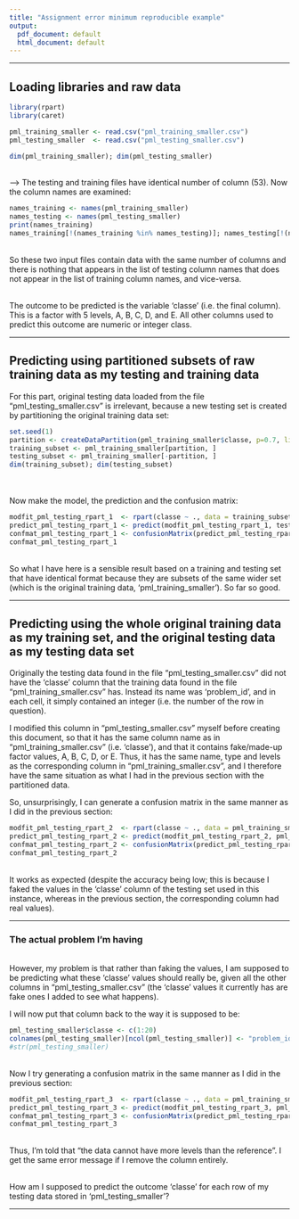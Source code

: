 ---
title: "Assignment error minimum reproducible example"
output:
  pdf_document: default
  html_document: default
---

---

## Loading libraries and raw data

```{r loading libraries, warning = FALSE, message = FALSE}
library(rpart)
library(caret)
```

```{r loading data, cache = TRUE}
pml_training_smaller <- read.csv("pml_training_smaller.csv")
pml_testing_smaller  <- read.csv("pml_testing_smaller.csv")
```

```{r examine raw data dimensions}
dim(pml_training_smaller); dim(pml_testing_smaller)
```
<br>
--> The testing and training files have identical number of column (53). Now the column names are examined:

```{r examine raw data column names}
names_training <- names(pml_training_smaller)
names_testing <- names(pml_testing_smaller)
print(names_training)
names_training[!(names_training %in% names_testing)]; names_testing[!(names_testing %in% names_training)]
```
<br>
So these two input files contain data with the same number of columns and there is nothing that appears in the list of testing column names that does not appear in the list of training column names, and vice-versa.

<br>
The outcome to be predicted is the variable 'classe' (i.e. the final column). This is a factor with 5 levels, A, B, C, D, and E. All other columns used to predict this outcome are numeric or integer class.

---

## Predicting using partitioned subsets of raw training data as my testing and training data

For this part, original testing data loaded from the file "pml_testing_smaller.csv" is irrelevant, because a new testing set is created by partitioning the original training data set:
```{r partition training set into training subset and testing subset}
set.seed(1)
partition <- createDataPartition(pml_training_smaller$classe, p=0.7, list=FALSE)
training_subset <- pml_training_smaller[partition, ]
testing_subset <- pml_training_smaller[-partition, ]
dim(training_subset); dim(testing_subset)
```

<br>
<br>
Now make the model, the prediction and the confusion matrix:
```{r fit subsetted data, error = TRUE}
modfit_pml_testing_rpart_1  <- rpart(classe ~ ., data = training_subset, method = "class")
predict_pml_testing_rpart_1 <- predict(modfit_pml_testing_rpart_1, testing_subset, type = "class")
confmat_pml_testing_rpart_1 <- confusionMatrix(predict_pml_testing_rpart_1, testing_subset$classe)
confmat_pml_testing_rpart_1
```

<br>
So what I have here is a sensible result based on a training and testing set that have identical format because they are subsets of the same wider set (which is the original training data, 'pml_training_smaller'). So far so good.
<br>

---

## Predicting using the whole original training data as my training set, and the original testing data as my testing data set

Originally the testing data found in the file "pml_testing_smaller.csv" did not have the 'classe' column that the training data found in the file "pml_training_smaller.csv" has. Instead its name was 'problem_id', and in each cell, it simply contained an integer (i.e. the number of the row in question).

I modified this column in "pml_testing_smaller.csv" myself before creating this document, so that it has the same column name as in "pml_training_smaller.csv" (i.e. 'classe'), and that it contains fake/made-up factor values, A, B, C, D, or E. Thus, it has the same name, type and levels as the corresponding column in "pml_training_smaller.csv", and I therefore have the same situation as what I had in the previous section with the partitioned data. 

So, unsurprisingly, I can generate a confusion matrix in the same manner as I did in the previous section:
```{r fit raw data, error = TRUE}
modfit_pml_testing_rpart_2  <- rpart(classe ~ ., data = pml_training_smaller, method = "class")
predict_pml_testing_rpart_2 <- predict(modfit_pml_testing_rpart_2, pml_testing_smaller, type = "class")
confmat_pml_testing_rpart_2 <- confusionMatrix(predict_pml_testing_rpart_2, pml_testing_smaller$classe)
confmat_pml_testing_rpart_2
```

<br>
It works as expected (despite the accuracy being low; this is because I faked the values in the 'classe' column of the testing set used in this instance, whereas in the previous section, the corresponding column had real values).

---

### The actual problem I'm having

<br>
However, my problem is that rather than faking the values, I am supposed to be predicting what these 'classe' values should really be, given all the other columns in "pml_testing_smaller.csv" (the 'classe' values it currently has are fake ones I added to see what happens).

I will now put that column back to the way it is supposed to be:
```{r return pml_testing_smaller$classe to its original form} 
pml_testing_smaller$classe <- c(1:20)
colnames(pml_testing_smaller)[ncol(pml_testing_smaller)] <- "problem_id"
#str(pml_testing_smaller)
```

<br>
Now I try generating a confusion matrix in the same manner as I did in the previous section:
```{r fit raw data again with original problem_id column, error = TRUE}
modfit_pml_testing_rpart_3  <- rpart(classe ~ ., data = pml_training_smaller, method = "class")
predict_pml_testing_rpart_3 <- predict(modfit_pml_testing_rpart_3, pml_testing_smaller, type = "class")
confmat_pml_testing_rpart_3 <- confusionMatrix(predict_pml_testing_rpart_3, pml_testing_smaller$classe)
confmat_pml_testing_rpart_3
```

<br>
Thus, I'm told that "the data cannot have more levels than the reference". I get the same error message if I remove the column entirely.

<br>
How am I supposed to predict the outcome 'classe' for each row of my testing data stored in 'pml_testing_smaller'?

---